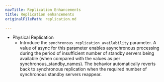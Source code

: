 ```yaml
---
navTitle: Replication Enhancements
title: Replication enhancements
originalFilePath: replication.md

---
```


-   Physical Replication
    -   Introduce the `synchronous_replication_availability` parameter.
        A value of async for this parameter enables asynchronous
        processing during the period of insufficient number of standby
        servers being available (when compared with the values as per
        synchronous_standby_names). The behavior automatically reverts back
        to synchronous replication when the required number of synchronous
        standby servers reappear.

